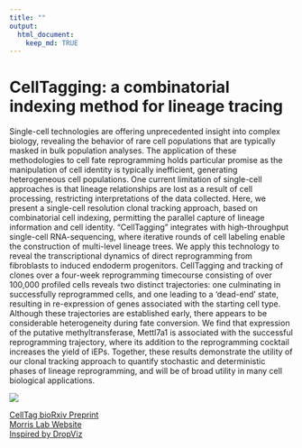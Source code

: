 ```yaml
---
title: ""
output:
  html_document:
    keep_md: TRUE
---
```


# CellTagging: a combinatorial indexing method for lineage tracing

Single-cell technologies are offering unprecedented insight into complex biology, revealing the behavior of rare cell populations that are typically masked in bulk population analyses. The application of these methodologies to cell fate reprogramming holds particular promise as the manipulation of cell identity is typically inefficient, generating heterogeneous cell populations. One current limitation of single-cell approaches is that lineage relationships are lost as a result of cell processing, restricting interpretations of the data collected. Here, we present a single-cell resolution clonal tracking approach, based on combinatorial cell indexing, permitting the parallel capture of lineage information and cell identity. "CellTagging" integrates with high-throughput single-cell RNA-sequencing, where iterative rounds of cell labeling enable the construction of multi-level lineage trees. We apply this technology to reveal the transcriptional dynamics of direct reprogramming from fibroblasts to induced endoderm progenitors. CellTagging and tracking of clones over a four-week reprogramming timecourse consisting of over 100,000 profiled cells reveals two distinct trajectories: one culminating in successfully reprogrammed cells, and one leading to a 'dead-end' state, resulting in re-expression of genes associated with the starting cell type. Although these trajectories are established early, there appears to be considerable heterogeneity during fate conversion. We find that expression of the putative methyltransferase, Mettl7a1 is associated with the successful reprogramming trajectory, where its addition to the reprogramming cocktail increases the yield of iEPs. Together, these results demonstrate the utility of our clonal tracking approach to quantify stochastic and deterministic phases of lineage reprogramming, and will be of broad utility in many cell biological applications.


![](images/celltagging.png)


[CellTag bioRxiv Preprint](https://www.biorxiv.org/content/early/2017/04/28/127860)  
[Morris Lab Website](http://morrislab.wustl.edu/)  
[Inspired by DropViz](http://dropviz.org)
